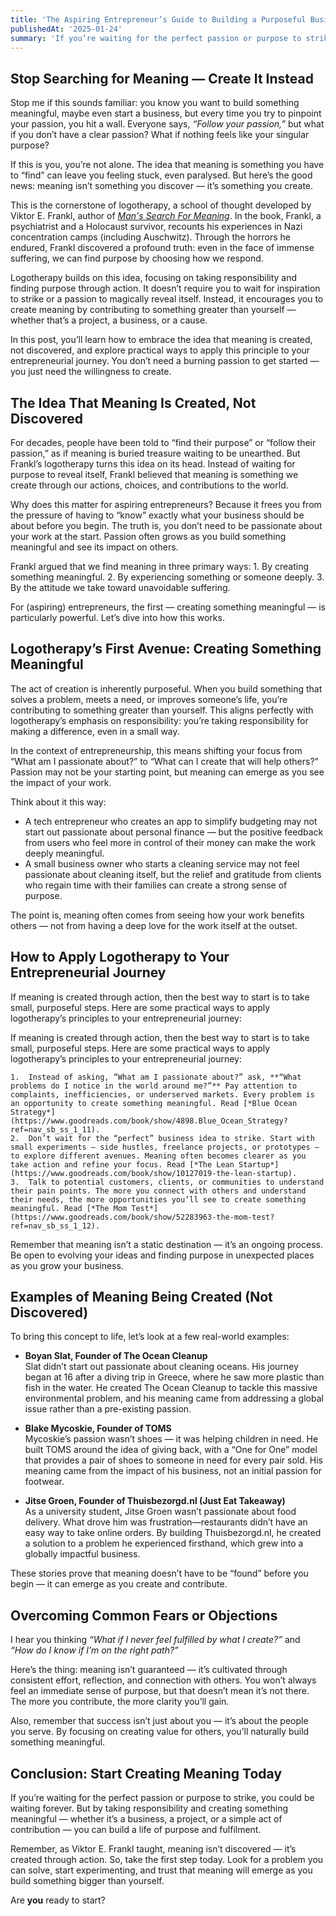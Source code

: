 ```yaml
---
title: 'The Aspiring Entrepreneur’s Guide to Building a Purposeful Business Without a Clear Sense of Purpose'
publishedAt: '2025-01-24'
summary: 'If you’re waiting for the perfect passion or purpose to strike, you could be waiting forever. But by taking responsibility and creating something meaningful — whether it’s a business, a project, or a simple act of contribution — you can build a life of purpose and fulfilment.'
---
```


## Stop Searching for Meaning — Create It Instead

Stop me if this sounds familiar: you know you want to build something meaningful, maybe even start a business, but every time you try to pinpoint your passion, you hit a wall. Everyone says, *“Follow your passion,”* but what if you don’t have a clear passion? What if nothing feels like your singular purpose?

If this is you, you’re not alone. The idea that meaning is something you have to 
“find” can leave you feeling stuck, even paralysed. But here’s the good news: 
meaning isn’t something you discover — it’s something you create. 

This is the cornerstone of logotherapy, a school of thought developed by Viktor E. Frankl, author of [*Man's Search For Meaning*](https://www.goodreads.com/book/show/4069.Man_s_Search_for_Meaning). In the book, Frankl, a psychiatrist and a Holocaust survivor, recounts his experiences in Nazi concentration camps (including Auschwitz). Through the horrors he endured, Frankl discovered a profound truth: even in the face of immense suffering, we can find purpose by choosing how we respond.

Logotherapy builds on this idea, focusing on taking responsibility and finding purpose through action. It doesn’t require you to wait for inspiration to strike or a passion to magically reveal itself. Instead, it encourages you to create meaning by contributing to something greater than yourself — whether that’s a project, a business, or a cause.

In this post, you’ll learn how to embrace the idea that meaning is created, not discovered, and explore practical ways to apply this principle to your entrepreneurial journey. You don’t need a burning passion to get started — you just need the willingness to create.

## The Idea That Meaning Is Created, Not Discovered

For decades, people have been told to “find their purpose” or “follow their passion,” as if meaning is buried treasure waiting to be unearthed. But Frankl’s logotherapy turns this idea on its head. Instead of waiting for purpose to reveal itself, Frankl believed that meaning is something we create through our actions, choices, and contributions to the world.

Why does this matter for aspiring entrepreneurs? Because it frees you from the pressure of having to “know” exactly what your business should be about before you begin. The truth is, you don’t need to be passionate about your work at the start. Passion often grows as you build something meaningful and see its impact on others.

Frankl argued that we find meaning in three primary ways:
	1.	By creating something meaningful.
	2.	By experiencing something or someone deeply.
	3.	By the attitude we take toward unavoidable suffering.

For (aspiring) entrepreneurs, the first — creating something meaningful — is particularly powerful. Let’s dive into how this works.

## Logotherapy’s First Avenue: Creating Something Meaningful

The act of creation is inherently purposeful. When you build something that solves a problem, meets a need, or improves someone’s life, you’re contributing to something greater than yourself. This aligns perfectly with logotherapy’s emphasis on responsibility: you’re taking responsibility for making a difference, even in a small way.

In the context of entrepreneurship, this means shifting your focus from “What am I passionate about?” to “What can I create that will help others?” Passion may not be your starting point, but meaning can emerge as you see the impact of your work.

Think about it this way:

- A tech entrepreneur who creates an app to simplify budgeting may not start out passionate about personal finance — but the positive feedback from users who feel more in control of their money can make the work deeply meaningful.
- A small business owner who starts a cleaning service may not feel passionate about cleaning itself, but the relief and gratitude from clients who regain time with their families can create a strong sense of purpose.

The point is, meaning often comes from seeing how your work benefits others — not from having a deep love for the work itself at the outset.

## How to Apply Logotherapy to Your Entrepreneurial Journey

If meaning is created through action, then the best way to start is to take small, purposeful steps. Here are some practical ways to apply logotherapy’s principles to your entrepreneurial journey:

If meaning is created through action, then the best way to start is to take small, purposeful steps. Here are some practical ways to apply logotherapy’s principles to your entrepreneurial journey:

	1.	Instead of asking, “What am I passionate about?” ask, **“What problems do I notice in the world around me?”** Pay attention to complaints, inefficiencies, or underserved markets. Every problem is an opportunity to create something meaningful. Read [*Blue Ocean Strategy*](https://www.goodreads.com/book/show/4898.Blue_Ocean_Strategy?ref=nav_sb_ss_1_11).
	2.	Don’t wait for the “perfect” business idea to strike. Start with small experiments — side hustles, freelance projects, or prototypes — to explore different avenues. Meaning often becomes clearer as you take action and refine your focus. Read [*The Lean Startup*](https://www.goodreads.com/book/show/10127019-the-lean-startup).
	3.	Talk to potential customers, clients, or communities to understand their pain points. The more you connect with others and understand their needs, the more opportunities you’ll see to create something meaningful. Read [*The Mom Test*](https://www.goodreads.com/book/show/52283963-the-mom-test?ref=nav_sb_ss_1_12).
    
Remember that meaning isn’t a static destination — it’s an ongoing process. Be open to evolving your ideas and finding purpose in unexpected places as you grow your business.

## Examples of Meaning Being Created (Not Discovered)

To bring this concept to life, let’s look at a few real-world examples:

- **Boyan Slat, Founder of The Ocean Cleanup**\
Slat didn’t start out passionate about cleaning oceans. His journey began at 16 after a diving trip in Greece, where he saw more plastic than fish in the water. He created The Ocean Cleanup to tackle this massive environmental problem, and his meaning came from addressing a global issue rather than a pre-existing passion.

- **Blake Mycoskie, Founder of TOMS**\
Mycoskie’s passion wasn’t shoes — it was helping children in need. He built TOMS around the idea of giving back, with a “One for One” model that provides a pair of shoes to someone in need for every pair sold. His meaning came from the impact of his business, not an initial passion for footwear.

- **Jitse Groen, Founder of Thuisbezorgd.nl (Just Eat Takeaway)**\
As a university student, Jitse Groen wasn’t passionate about food delivery. What drove him was frustration—restaurants didn’t have an easy way to take online orders. By building Thuisbezorgd.nl, he created a solution to a problem he experienced firsthand, which grew into a globally impactful business.

These stories prove that meaning doesn’t have to be “found” before you begin — it can emerge as you create and contribute.

## Overcoming Common Fears or Objections

I hear you thinking *“What if I never feel fulfilled by what I create?”* 
and *“How do I know if I’m on the right path?”*

Here’s the thing: meaning isn’t guaranteed — it’s cultivated through consistent effort, reflection, and connection with others. You won’t always feel an immediate sense of purpose, but that doesn’t mean it’s not there. The more you contribute, the more clarity you’ll gain.

Also, remember that success isn’t just about you — it’s about the people you serve. By focusing on creating value for others, you’ll naturally build something meaningful.

## Conclusion: Start Creating Meaning Today

If you’re waiting for the perfect passion or purpose to strike, you could be waiting forever. But by taking responsibility and creating something meaningful — whether it’s a business, a project, or a simple act of contribution — you can build a life of purpose and fulfilment.

Remember, as Viktor E. Frankl taught, meaning isn’t discovered — it’s created through action. So, take the first step today. Look for a problem you can solve, start experimenting, and trust that meaning will emerge as you build something bigger than yourself.

Are **you** ready to start?
